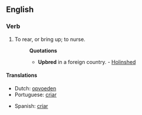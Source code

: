 ==English==

===Verb===
{{en-verb|upbreeds|upbreeding|upbred|upbred}}

# {{transitive}} To rear, or bring up; to nurse.
#: '''Quotations'''
#:* '''Upbred''' in a foreign country. - [[Holinshed]]

====Translations====
{{trans-top|to rear, or bring up; to nurse}}
* Dutch: [[opvoeden]]
* Portuguese: [[criar]]
{{trans-mid}}
* Spanish: [[criar]]
{{trans-bottom}}